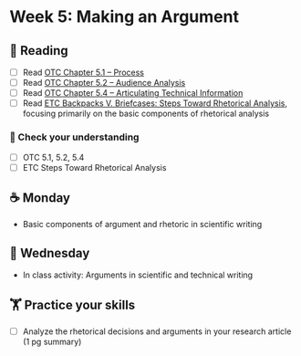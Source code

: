 
# Week 5: Making an Argument

## 📖 Reading

- [ ] Read [OTC Chapter 5.1 – Process](https://alg.manifoldapp.org/read/open-technical-communication/section/134f046e-ff01-4eec-a525-2d1128957c1e)
- [ ] Read [OTC Chapter 5.2 – Audience Analysis](https://alg.manifoldapp.org/read/open-technical-communication/section/415d5b4f-758e-49ac-8149-18d4c3c4c10c)
- [ ] Read [OTC Chapter 5.4 – Articulating Technical Information](https://alg.manifoldapp.org/read/open-technical-communication/section/39c29f74-f502-4050-80b3-1162a9cdd8b0) 
- [ ] Read [ETC Backpacks V. Briefcases: Steps Toward Rhetorical Analysis](https://wisc.pb.unizin.org/opencomp/chapter/backpacks-v-briefcases-steps-toward-rhetorical-analysis/), focusing primarily  on the basic components of rhetorical analysis

### 🎯 Check your understanding

- [ ] OTC 5.1, 5.2, 5.4
- [ ] ETC Steps Toward Rhetorical Analysis

## ☕ Monday

- Basic components of argument and rhetoric in scientific writing

## 🐪 Wednesday

- In class activity: Arguments in scientific and technical writing

##  🏋️ Practice your skills

- [ ] Analyze the rhetorical decisions and arguments in your research article (1 pg summary)


